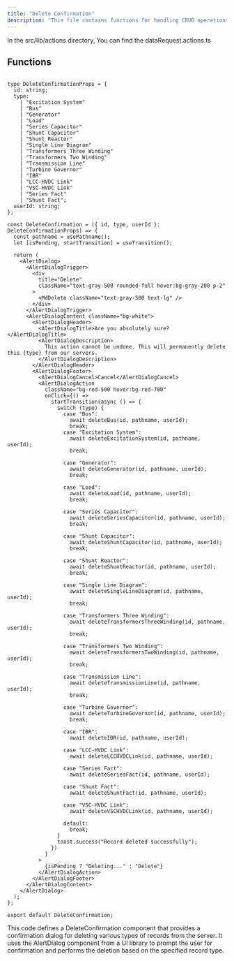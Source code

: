 ```yaml
---
title: "Delete Confirmation"
description: "This file contains functions for handling CRUD operations on data requests within a server application."
---
```


In the <Highlight>src/lib/actions</Highlight> directory, You can find the <Highlight>dataRequest.actions.ts</Highlight>

## Functions

```tsx:getAllDataRequests

type DeleteConfirmationProps = {
  id: string;
  type:
    | "Excitation System"
    | "Bus"
    | "Generator"
    | "Load"
    | "Series Capacitor"
    | "Shunt Capacitor"
    | "Shunt Reactor"
    | "Single Line Diagram"
    | "Transformers Three Winding"
    | "Transformers Two Winding"
    | "Transmission Line"
    | "Turbine Governor"
    | "IBR"
    | "LCC-HVDC Link"
    | "VSC-HVDC Link"
    | "Series Fact"
    | "Shunt Fact";
  userId: string;
};

const DeleteConfirmation = ({ id, type, userId }: DeleteConfirmationProps) => {
  const pathname = usePathname();
  let [isPending, startTransition] = useTransition();

  return (
    <AlertDialog>
      <AlertDialogTrigger>
        <div
          title="Delete"
          className="text-gray-500 rounded-full hover:bg-gray-200 p-2"
        >
          <MdDelete className="text-gray-500 text-lg" />
        </div>
      </AlertDialogTrigger>
      <AlertDialogContent className="bg-white">
        <AlertDialogHeader>
          <AlertDialogTitle>Are you absolutely sure?</AlertDialogTitle>
          <AlertDialogDescription>
            This action cannot be undone. This will permanently delete this {type} from our servers.
          </AlertDialogDescription>
        </AlertDialogHeader>
        <AlertDialogFooter>
          <AlertDialogCancel>Cancel</AlertDialogCancel>
          <AlertDialogAction
            className="bg-red-500 hover:bg-red-700"
            onClick={() =>
              startTransition(async () => {
                switch (type) {
                  case "Bus":
                    await deleteBus(id, pathname, userId);
                    break;
                  case "Excitation System":
                    await deleteExcitationSystem(id, pathname, userId);
                    break;

                  case "Generator":
                    await deleteGenerator(id, pathname, userId);
                    break;

                  case "Load":
                    await deleteLoad(id, pathname, userId);
                    break;

                  case "Series Capacitor":
                    await deleteSeriesCapacitor(id, pathname, userId);
                    break;

                  case "Shunt Capacitor":
                    await deleteShuntCapacitor(id, pathname, userId);
                    break;

                  case "Shunt Reactor":
                    await deleteShuntReactor(id, pathname, userId);
                    break;

                  case "Single Line Diagram":
                    await deleteSingleLineDiagram(id, pathname, userId);
                    break;

                  case "Transformers Three Winding":
                    await deleteTransformersThreeWinding(id, pathname, userId);
                    break;

                  case "Transformers Two Winding":
                    await deleteTransformersTwoWinding(id, pathname, userId);
                    break;

                  case "Transmission Line":
                    await deleteTransmissionLine(id, pathname, userId);
                    break;

                  case "Turbine Governor":
                    await deleteTurbineGovernor(id, pathname, userId);
                    break;

                  case "IBR":
                    await deleteIBR(id, pathname, userId);

                  case "LCC-HVDC Link":
                    await deleteLCCHVDCLink(id, pathname, userId);

                  case "Series Fact":
                    await deleteSeriesFact(id, pathname, userId);

                  case "Shunt Fact":
                    await deleteShuntFact(id, pathname, userId);

                  case "VSC-HVDC Link":
                    await deleteVSCHVDCLink(id, pathname, userId);

                  default:
                    break;
                }
                toast.success("Record deleted successfully");
              })
            }
          >
            {isPending ? "Deleting..." : "Delete"}
          </AlertDialogAction>
        </AlertDialogFooter>
      </AlertDialogContent>
    </AlertDialog>
  );
};

export default DeleteConfirmation;

```
This code defines a DeleteConfirmation component that provides a confirmation dialog for deleting various types of records from the server. It uses the AlertDialog component from a UI library to prompt the user for confirmation and performs the deletion based on the specified record type.